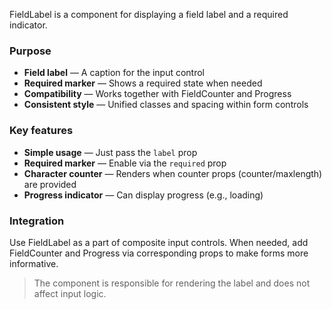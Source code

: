 FieldLabel is a component for displaying a field label and a required indicator.

### Purpose

- **Field label** — A caption for the input control
- **Required marker** — Shows a required state when needed
- **Compatibility** — Works together with FieldCounter and Progress
- **Consistent style** — Unified classes and spacing within form controls

### Key features

- **Simple usage** — Just pass the `label` prop
- **Required marker** — Enable via the `required` prop
- **Character counter** — Renders when counter props (counter/maxlength) are provided
- **Progress indicator** — Can display progress (e.g., loading)

### Integration

Use FieldLabel as a part of composite input controls. When needed, add FieldCounter and Progress via corresponding props to make forms more informative.

> The component is responsible for rendering the label and does not affect input logic.

